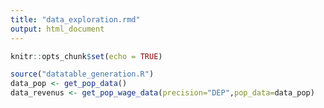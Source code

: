 ```yaml
---
title: "data_exploration.rmd"
output: html_document
---
```


```r
knitr::opts_chunk$set(echo = TRUE)
```

```r
source("datatable_generation.R")
data_pop <- get_pop_data()
data_revenus <- get_pop_wage_data(precision="DEP",pop_data=data_pop)
```

